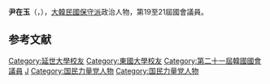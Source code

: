 {{BLP unsourced|time=2020-07-08T13:33:43+00:00}}
{{Infobox politician
| name        = 尹在玉
| native_name = 윤재옥
| image       = 
| caption     = 
| birth_date = {{Birth date and age|1961|9|10}}
| birth_place = {{KOR}}[[慶尚南道|慶尚南道]][[陜川郡|陜川郡]]
| residence = [[大邱廣域市|大邱廣域市]]
| nationality = {{ROK}}
| party       = {{PPP}}
| otherparty  = {{UFP}}
| other_names = 
| educate     = 
*韓國警察大學
*[[延世大學|延世大學]]
*[[東國大學|東國大學]]

| office = {{flagicon|South Korea}} 第19-21屆[[韓國國會|韓國國會]]議員
| term_start = 2012年5月30日
| term_end   = 
| constituency = [[大邱|大邱]][[達西區|達西區]]乙
| predecessor = {{tsl|ko|이해봉 (1942년)|李海鳳}}
| successor  = 

}}
'''尹在玉'''（{{kor|윤재옥|尹在玉|Yoon Jae-ok}}，{{bd|1961年|9月10日}}），[[大韓民國|大韓民國]][[保守派|保守派]]政治人物，第19至21屆國會議員。

== 参考文献 ==
<references />

{{DEFAULTSORT:Yoon Jae-ok}}
[[Category:延世大學校友|Category:延世大學校友]]
[[Category:東國大學校友|Category:東國大學校友]]
[[Category:第二十一屆韓國國會議員|Category:第二十一屆韓國國會議員]]
[[Category:尹姓|J]]
[[Category:国民力量党人物|Category:国民力量党人物]]
[[Category:国民力量党人物|Category:国民力量党人物]]